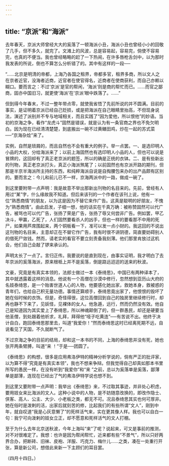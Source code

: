 ```yaml
---
---
---
```

title: “京派”和“海派”
---



去年春天，京派大师曾经大大的奚落了一顿海派小丑，海派小丑也曾经小小的回敬了几手，但不多久，就完了。文滩上的风波，总是容易起，容易完，倘使不容易完，也真的不便当。我也曾经略略的赶了一下热闹，在许多唇枪舌剑中，以为那时我发表的所说，倒也不算怎么分析错了的。其中有这样的一段──

“……北京是明清的帝都，上海乃各国之租界，帝都多官，租界多商，所以文人之在京者近官，没海者近商，近官者在使官得名，近商者在使商获利，而自己亦赖以糊口。要而言之：不过‘京派’是官的帮闲，‘海派’则是商的帮忙而已。……而官之鄙商，固亦中国旧习，就更使‘海派’在‘京派’眼中跌落了。……”

但到得今年春末，不过一整年带点零，就使我省悟了先前所说的并不圆满。目前的事实，是证明着京派已经自己贬损，或是把海派在自己眼睛里抬高，不但现身说法，演述了派别并不专与地域相关，而且实践了“因为爱他，所以恨他”的妙语。当初的京海之争，看作“龙虎斗”固然是错误，就是认为有一条官商之界也不免欠明白。因为现在已经清清楚楚，到底搬出一碗不过黄鳝田鸡，炒在一起的苏式菜──“京海杂烩”来了。

实例，自然是琐屑的，而且自然也不会有重大的例子。举一点罢。一、是选印明人小品的大权，分给海派来了；以前上海固然也有选印明人小品的人，但也可以说是冒牌的，这回却有了真正老京派的题签，所以的确是正统的衣钵。二、是有些新出的刊物，真正老京派打头，真正小海派煞尾了；以前固然也有京派开路的期刊，但那是半京半海派所主持的东西，和纯粹海派自说是自掏腰包来办的出产品颇有区别的。要而言之：今儿和前儿已不一样，京海两派中的一路，做成一碗了。

到这里要附带一点声明：我是故意不举出那新出刊物的名目来的。先前，曾经有人用过“某”字，什么缘故我不知道。但后来该刊的一个作者在该刊上说，他有一位“熟悉商情”的朋友，以为这是因为不替它来作广告。这真是聪明的好朋友，不愧为“熟悉商情”。由此启发，子细一想，他的话实在千真万确：被称赞固然可以代广告，被骂也可以代广告，张扬了荣是广告，张扬了辱又何尝非广告。例如罢，甲乙决斗，甲赢，乙死了，人们固然要看杀人的凶手，但也一样的要看那不中用的死尸，如果用芦席围起来，两个铜板看一下，准可以发一点小财的。我这回的不说出这刊物的名目来，主意却正在不替它作广告，我有时很不讲阴德，简直要妨碍别人的借死尸敛钱。然而，请老实的看官不要立刻责备我刻薄。他们那里肯放过这机会，他们自己会敲了锣来承认的。

声明太长了一点了。言归正传。我要说的是直到现在，由事实证明，我才明白了去年京派的奚落海派，原来根柢上并不是奚落，倒是路远迢迢的送来的秋波。

文豪，究竟是有真实本领的，法郎士做过一本《泰绮思》，中国已有两种译本了，其中就透露着这样的消息。他说有一个高僧在沙漠中修行，忽然想到亚历山大府的名妓泰绮思，是一个贻害世道人心的人物，他要感化她出家，救她本身，救被惑的青年们，也给自己积无量功德。事情还算顺手，泰绮思竟出家了，他恨恨的毁坏了她在俗时候的衣饰。但是，奇怪得很，这位高僧回到自己的独房里继续修行时，却再也静不下来了，见妖怪，见裸体的女人。他急遁，远行，然而仍然没有效。他自己是知道因为其实爱上了泰绮思，所以神魂颠倒了的，但一群愚民，却还是硬要当他圣僧，到处跟着他祈求，礼拜，拜得他“哑子吃黄连”──有苦说不出。他终于决计自白，跑回泰绮思那里去，叫道“我爱你！”然而泰绮思这时已经离死期不远，自说看见了天国，不久就断气了。

不过京海之争的目前的结局，却和这一本书的不同，上海的泰绮思并没有死，她也张开两条臂膊，叫道“来 ！”于是──团圆了。

《泰绮思》的构想，很多是应用弗洛伊特的精神分析学说的，倘有严正的批评家，以为算不得“究竟是有真实本领”，我也不想来争辩。但我觉得自己却真如那本书里所写的愚民一样，在没有听到“我爱你”和“来 ”之前，总以为奚落单是奚落，鄙薄单是鄙薄，连现在已经出了气的弗洛伊特学说也想不到。

到这里又要附带一点声明：我举出《泰绮思》来，不过取其事迹，并非处心积虑，要用妓女来比海派的文人。这种小说中的人物，是不妨随意改换的，即改作隐士、侠客、高人、公主、大少、小老板之类，都无不可。况且泰绮思其实也何可厚非。她在俗时是泼剌的活，出家后就刻苦的修，比起我们的有些所谓“文人”，刚到中年，就自叹道“我是心灰意懒了”的死样活气来，实在更其像人样。我也可以自白一句：我宁可向泼剌的妓女立正，却不愿意和死样活气的文人打棚。

至于为什么去年北京送秋波，今年上海叫“来”了呢？说起来，可又是事前的推测，对不对很难定了。我想：也许是因为帮闲帮忙，近来都有些“不景气”，所以只好两界合办，把断砖、旧袜、皮袍、洋服、巧克力、梅什儿……之类，凑在一处重行开张，算是新公司，想借此来新一下主顾们的耳目罢。

（四月十四日。）